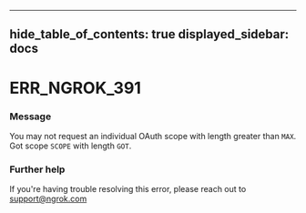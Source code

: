 

---
hide_table_of_contents: true
displayed_sidebar: docs
---


# ERR_NGROK_391

### Message
You may not request an individual OAuth scope with length greater than `MAX`. Got scope `SCOPE` with length `GOT`.

<ErrorDetails error="err_ngrok_391" />



### Further help
If you're having trouble resolving this error, please reach out to [support@ngrok.com](mailto:support@ngrok.com?subject=Help%20with%20ERR_NGROK_391)

